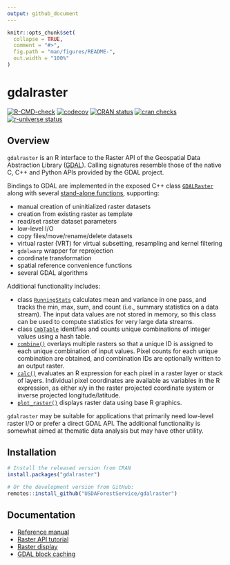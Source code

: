 ```yaml
---
output: github_document
---
```


<!-- README.md is generated from README.Rmd. Please edit that file -->

```r
knitr::opts_chunk$set(
  collapse = TRUE,
  comment = "#>",
  fig.path = "man/figures/README-",
  out.width = "100%"
)
```

# gdalraster

<!-- badges: start -->
[![R-CMD-check](https://github.com/USDAForestService/gdalraster/actions/workflows/R-CMD-check.yaml/badge.svg)](https://github.com/USDAForestService/gdalraster/actions/workflows/R-CMD-check.yaml)
[![codecov](https://codecov.io/gh/ctoney/gdalraster/branch/main/graph/badge.svg?token=MXIOPZQ2IU)](https://app.codecov.io/gh/ctoney/gdalraster)
[![CRAN status](https://www.r-pkg.org/badges/version/gdalraster)](https://CRAN.R-project.org/package=gdalraster)
[![cran checks](https://badges.cranchecks.info/worst/gdalraster.svg)](https://cran.r-project.org/web/checks/check_results_gdalraster.html)
[![r-universe status](https://usdaforestservice.r-universe.dev/badges/gdalraster)](https://usdaforestservice.r-universe.dev/gdalraster)
<!-- badges: end -->

## Overview

`gdalraster` is an R interface to the Raster API of the Geospatial Data Abstraction Library ([GDAL](https://gdal.org/)). Calling signatures resemble those of the native C, C++ and Python APIs provided by the GDAL project.

Bindings to GDAL are implemented in the exposed C++ class [`GDALRaster`](https://usdaforestservice.github.io/gdalraster/reference/GDALRaster-class.html) along with several [stand-alone functions](https://usdaforestservice.github.io/gdalraster/reference/index.html#stand-alone-functions), supporting:

* manual creation of uninitialized raster datasets
* creation from existing raster as template
* read/set raster dataset parameters
* low-level I/O
* copy files/move/rename/delete datasets 
* virtual raster (VRT) for virtual subsetting, resampling and kernel filtering
* `gdalwarp` wrapper for reprojection
* coordinate transformation
* spatial reference convenience functions
* several GDAL algorithms

Additional functionality includes:

* class [`RunningStats`](https://usdaforestservice.github.io/gdalraster/reference/RunningStats-class.html) calculates mean and variance in one pass, and tracks the min, max, sum, and count (i.e., summary statistics on a data stream). The input data values are not stored in memory, so this class can be used to compute statistics for very large data streams.
* class [`CmbTable`](https://usdaforestservice.github.io/gdalraster/reference/CmbTable-class.html) identifies and counts unique combinations of integer values using a hash table.
* [`combine()`](https://usdaforestservice.github.io/gdalraster/reference/combine.html) overlays multiple rasters so that a unique ID is assigned to each unique combination of input values. Pixel counts
for each unique combination are obtained, and combination IDs are optionally written to an output raster.
* [`calc()`](https://usdaforestservice.github.io/gdalraster/reference/calc.html) evaluates an R expression for each pixel in a raster layer or stack of layers. Individual pixel coordinates are available as variables in the R expression, as either x/y in the raster projected coordinate system or inverse projected longitude/latitude.
* [`plot_raster()`](https://usdaforestservice.github.io/gdalraster/reference/plot_raster.html) displays raster data using base R graphics.

`gdalraster` may be suitable for applications that primarily need low-level raster I/O or prefer a direct GDAL API. The additional functionality is somewhat aimed at thematic data analysis but may have other utility.

## Installation

``` r
# Install the released version from CRAN
install.packages("gdalraster")

# Or the development version from GitHub:
remotes::install_github("USDAForestService/gdalraster")
```

## Documentation

* [Reference manual](https://usdaforestservice.github.io/gdalraster/reference/)
* [Raster API tutorial](https://usdaforestservice.github.io/gdalraster/articles/raster-api-tutorial.html)
* [Raster display](https://usdaforestservice.github.io/gdalraster/articles/raster-display.html)
* [GDAL block caching](https://usdaforestservice.github.io/gdalraster/articles/gdal-block-cache.html)

